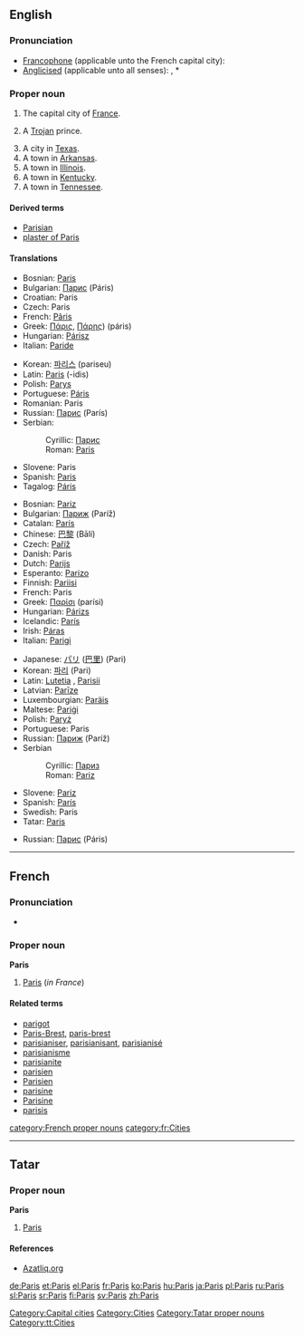 {{see|paris}}
{{wikipedia}}
==English==
{{rank|perfect|bright|scarcely|732|Paris|expression|Duke|battle}}

===Pronunciation===
*[[Francophone]] (applicable unto the French capital city): {{IPA|/pɑˈri/}}
*[[anglicised|Anglicised]] (applicable unto all senses): {{IPA|/ˈpæ.ɹɪs/}}, *{{audio|en-us-Paris.ogg|Audio (US)}}

===Proper noun===
{{en-proper noun}}

# The capital city of [[France]].
# {{greekmyth}} A [[Trojan]] prince.
# A city in [[Texas]].
# A town in [[Arkansas]].
# A town in [[Illinois]].
# A town in [[Kentucky]].
# A town in [[Tennessee]].

====Derived terms====
*[[Parisian]]
*[[plaster of Paris]]

====Translations====
{{trans-top|Trojan prince}}
*Bosnian: [[Paris#Bosnian|Paris]] {{m}}
*Bulgarian: [[Парис]] (Páris) {{m}}
*Croatian: Paris {{m}}
*Czech: Paris {{m}}
*French: [[Pâris]] {{m}}
*Greek: [[Πάρις]], [[Πάρης]]) (páris) {{m}}
*Hungarian: [[Párisz]]
*Italian: [[Paride]] {{m}}
{{trans-mid}}
*Korean: [[파리스]] (pariseu)
*Latin: [[Paris#Latin|Paris]] (-idis) {{m}}
*Polish: [[Parys]] {{m}}
*Portuguese: [[Páris]] {{m}}
*Romanian: Paris {{m}}
*Russian: [[Парис]] (París) {{m}}
*Serbian:
*:Cyrillic: [[Парис#Serbian|Парис]] {{m}}
*:Roman: [[Paris#Serbian|Paris]] {{m}}
*Slovene: Paris {{m}}
*Spanish: [[Paris#Spanish|Paris]] {{m}}
*Tagalog: [[Páris]] {{m}}
{{trans-bottom}}

{{trans-top|capital of France}}
*Bosnian: [[Pariz#Bosnian|Pariz]] {{m}}
*Bulgarian: [[Париж]] (Paríž) {{m}}
*Catalan: [[París]] {{m}}
*Chinese: [[巴黎]] (Bālí)
*Czech: [[Paříž]] {{f}}
*Danish: Paris
*Dutch: [[Parijs]]
*Esperanto: [[Parizo]]
*Finnish: [[Pariisi]]
*French: Paris {{m}}
*Greek: [[Παρίσι]] (parísi) {{n}}
*Hungarian: [[Párizs]]
*Icelandic: [[París]] {{f}}
*Irish: [[Páras]] {{m}}
*Italian: [[Parigi]] {{f}}
{{trans-mid}}
*Japanese: [[パリ]] ([[巴里]]) (Pari)
*Korean: [[파리]] (Pari)
*Latin: [[Lutetia]] {{f}}, [[Parisii]] {{mpl}}
*Latvian: [[Parīze]] {{f}}
*Luxembourgian: [[Paräis]]
*Maltese: [[Pariġi]]
*Polish: [[Paryż]] {{m}}
*Portuguese: Paris {{m}}
*Russian: [[Париж]] (Paríž) {{m}}
*Serbian
*:Cyrillic: [[Париз#Serbian|Париз]] {{m}}
*:Roman: [[Pariz#Serbian|Pariz]] {{m}}
*Slovene: [[Pariz]] {{m}}
*Spanish: [[París]] {{m}}
*Swedish: Paris {{n}}
*Tatar: [[Paris#Tatar|Paris]]
{{trans-bottom}}

{{trans-top|city in Texas}}
{{trans-mid}}
*Russian: [[Парис]] (Páris) {{m}}
{{trans-bottom}}

{{trans-top|town in Arkansas}}
{{trans-mid}}
{{trans-bottom}}

{{trans-top|town in Illinois}}
{{trans-mid}}
{{trans-bottom}}

{{trans-top|town in Kentucky}}
{{trans-mid}}
{{trans-bottom}}

{{trans-top|town in Tennessee}}
{{trans-mid}}
{{trans-bottom}}

[[Category:Capital cities]]
[[Category:Cities]]

----

==French==
{{wikipedia|lang=fr}}
===Pronunciation===
*{{IPA|/pa.ˈʁi/}}

===Proper noun===
'''Paris''' {{m}}

#[[Paris#English|Paris]] (''in France'')

====Related terms====
*[[parigot]]
*[[Paris-Brest]], [[paris-brest]]
*[[parisianiser]], [[parisianisant]], [[parisianisé]]
*[[parisianisme]]
*[[parisianite]]
*[[parisien]]
*[[Parisien]]
*[[parisine]]
*[[Parisine]]
*[[parisis]]

[[category:French proper nouns]]
[[category:fr:Cities]]

----

==Tatar==

===Proper noun===
'''Paris'''

#[[Paris#english|Paris]]

====References====
*[http://www.azatliq.org/analysis/analysis/tb/2003/01/BB6CA28F-3929-4E12-BCF8-C68A65991966.asp Azatliq.org]

[[Category:Tatar proper nouns]]
[[Category:tt:Cities]]

[[de:Paris]]
[[et:Paris]]
[[el:Paris]]
[[fr:Paris]]
[[ko:Paris]]
[[hu:Paris]]
[[ja:Paris]]
[[pl:Paris]]
[[ru:Paris]]
[[sl:Paris]]
[[sr:Paris]]
[[fi:Paris]]
[[sv:Paris]]
[[zh:Paris]]
